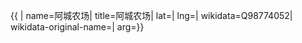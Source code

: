 {{ {{{1|PRC admin/showdata}}}|
name=阿城农场|
title=阿城农场|
lat=|
lng=|
wikidata=Q98774052|
wikidata-original-name=|
arg={{{arg|}}}}}